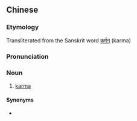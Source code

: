 ==Chinese==
{{zh-forms}}

===Etymology===
Transliterated from the Sanskrit word [[कर्मन्]] (karma)

===Pronunciation===
{{zh-pron
|m=jiémó
|cat=n
}}

===Noun===
{{zh-noun}}

# {{lb|zh|archaic}} [[karma]]

====Synonyms====
* {{l|zh|業}}